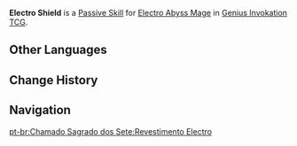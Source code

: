 {{Genius Invokation TCG Skill Infobox
|image      = Electro Shield Character Card Skill.png
|type       = Passive Skill
|character  = Electro Abyss Mage
|element    = Electro
|matching   = 
|unaligned  = 
|effect     = (Passive) When the battle begins, this character gains '''Electro Shield'''.<br><br>'''Electro Shield'''<br>The character to which this is attached takes no DMG.<br>This status will provide 2 instances of {{Color|Electro Infusion}} (Can be depleted using Elemental Reactions): Once the instances are depleted, this status will be removed, and the character to which this is attached will be unable to use Skills until the end of this Round.
|order      = 4
}}
'''Electro Shield''' is a [[Character Card Passive Skill|Passive Skill]] for [[Electro Abyss Mage (Character Card)|Electro Abyss Mage]] in [[Genius Invokation TCG]].

==Other Languages==
{{Other Languages
|en      = Electro Shield
|zhs     = 雷元素护罩
|zhs_rm  = Léi-yuánsù Hùzhào
|zht     = 雷元素護罩
|zht_rm  = Léi-yuánsù Hùzhào
|zh_tl   = Electro Shield
|ja      = 雷元素バリア
|ja_rm   = Kaminari Genso Baria
|ja_tl   = {{Lex|Electro|ja}} Element Barrier
|ko      = 번개 원소 보호막
|ko_tl   = Electro Shield
|es      = Escudo Electro
|es_tl   = Electro Shield
|fr      = Bouclier Électro
|fr_tl   = Electro Shield
|ru      = Электро купол
|ru_tl   = Electro Dome
|th      = Electro Shield
|vi      = Khiên Lôi
|vi_tl   = 
|de      = Elektro-Ummantelung
|de_tl   = Electro Cladding
|id      = Electro Shield
|pt      = Revestimento Electro
|pt_tl   = 
|tr      = Elektrik Kalkanı
|tr_tl   = 
|it      = Scudo di Electro
|it_tl   = 
}}

==Change History==
{{Change History|3.7}}

==Navigation==
{{Genius Invokation TCG Skill Navbox|Electro Abyss Mage}}
[[pt-br:Chamado Sagrado dos Sete:Revestimento Electro]]